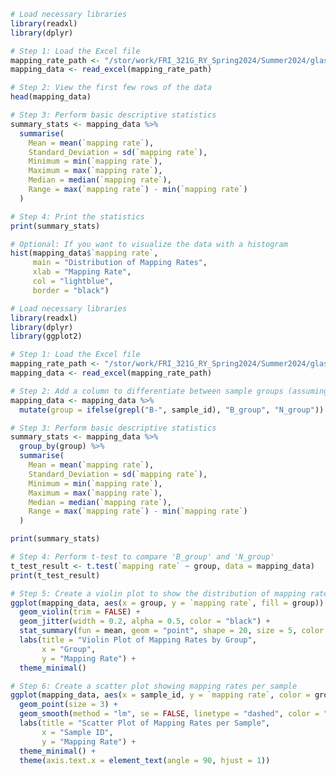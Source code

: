 ```r
# Load necessary libraries
library(readxl)
library(dplyr)

# Step 1: Load the Excel file
mapping_rate_path <- "/stor/work/FRI_321G_RY_Spring2024/Summer2024/glassfrogs/Cecilia_Fall/mapping rate.xlsx"
mapping_data <- read_excel(mapping_rate_path)

# Step 2: View the first few rows of the data
head(mapping_data)

# Step 3: Perform basic descriptive statistics
summary_stats <- mapping_data %>%
  summarise(
    Mean = mean(`mapping rate`),
    Standard_Deviation = sd(`mapping rate`),
    Minimum = min(`mapping rate`),
    Maximum = max(`mapping rate`),
    Median = median(`mapping rate`),
    Range = max(`mapping rate`) - min(`mapping rate`)
  )

# Step 4: Print the statistics
print(summary_stats)

# Optional: If you want to visualize the data with a histogram
hist(mapping_data$`mapping rate`, 
     main = "Distribution of Mapping Rates", 
     xlab = "Mapping Rate", 
     col = "lightblue", 
     border = "black")

```
```r
# Load necessary libraries
library(readxl)
library(dplyr)
library(ggplot2)

# Step 1: Load the Excel file
mapping_rate_path <- "/stor/work/FRI_321G_RY_Spring2024/Summer2024/glassfrogs/Cecilia_Fall/mapping rate.xlsx"
mapping_data <- read_excel(mapping_rate_path)

# Step 2: Add a column to differentiate between sample groups (assuming 'B-' vs 'N-' is the grouping)
mapping_data <- mapping_data %>%
  mutate(group = ifelse(grepl("B-", sample_id), "B_group", "N_group"))

# Step 3: Perform basic descriptive statistics
summary_stats <- mapping_data %>%
  group_by(group) %>%
  summarise(
    Mean = mean(`mapping rate`),
    Standard_Deviation = sd(`mapping rate`),
    Minimum = min(`mapping rate`),
    Maximum = max(`mapping rate`),
    Median = median(`mapping rate`),
    Range = max(`mapping rate`) - min(`mapping rate`)
  )

print(summary_stats)

# Step 4: Perform t-test to compare 'B_group' and 'N_group'
t_test_result <- t.test(`mapping rate` ~ group, data = mapping_data)
print(t_test_result)

# Step 5: Create a violin plot to show the distribution of mapping rates per group
ggplot(mapping_data, aes(x = group, y = `mapping rate`, fill = group)) +
  geom_violin(trim = FALSE) +
  geom_jitter(width = 0.2, alpha = 0.5, color = "black") +
  stat_summary(fun = mean, geom = "point", shape = 20, size = 5, color = "red") +
  labs(title = "Violin Plot of Mapping Rates by Group",
       x = "Group",
       y = "Mapping Rate") +
  theme_minimal()

# Step 6: Create a scatter plot showing mapping rates per sample
ggplot(mapping_data, aes(x = sample_id, y = `mapping rate`, color = group)) +
  geom_point(size = 3) +
  geom_smooth(method = "lm", se = FALSE, linetype = "dashed", color = "blue") +
  labs(title = "Scatter Plot of Mapping Rates per Sample",
       x = "Sample ID",
       y = "Mapping Rate") +
  theme_minimal() +
  theme(axis.text.x = element_text(angle = 90, hjust = 1))

```


